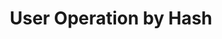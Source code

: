 ---
title: 'User Operation by Hash'
description: 'Retrieve detailed information about a specific user operation by its hash.'
openapi: 'GET /useroperations/{hash}'
---